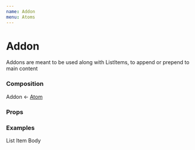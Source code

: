 ```yaml
---
name: Addon
menu: Atoms
---
```



# Addon

Addons are meant to be used along with ListItems, to append or prepend to main content

### Composition

Addon &larr; [Atom](/src-atoms-atom-atom)

### Props

<PropsTable of={RawAddon} />

### Examples

<Playground>
  <List color10>
    <ListItem transparent>
      <Addon>
        <ArrowRight />
      </Addon>
      <ListItemBody>List Item Body</ListItemBody>
      <Addon>
        <Cog />
      </Addon>
    </ListItem>
  </List>
</Playground>
